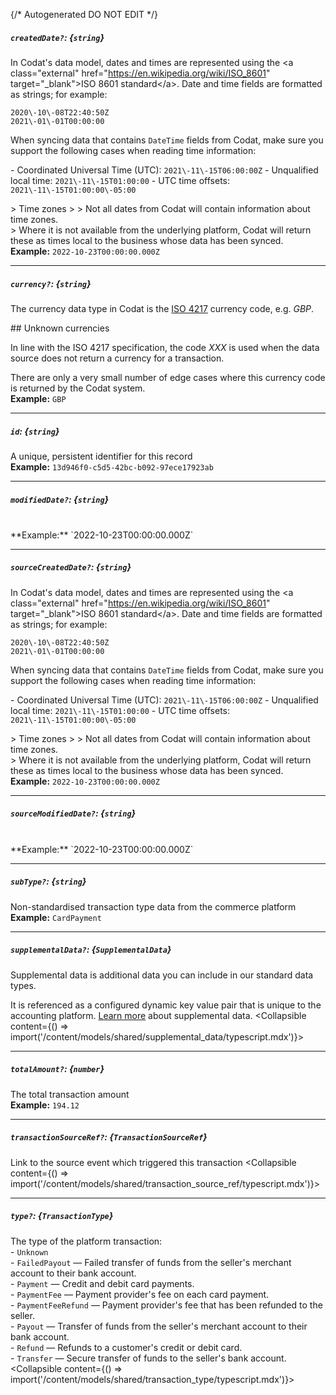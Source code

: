 {/* Autogenerated DO NOT EDIT  */}

##### `createdDate?`: *{`string`}*
In Codat's data model, dates and times are represented using the \<a class\="external" href\="https://en.wikipedia.org/wiki/ISO_8601" target\="_blank"\>ISO 8601 standard\</a\>. Date and time fields are formatted as strings; for example:

```
2020\-10\-08T22:40:50Z
2021\-01\-01T00:00:00
```



When syncing data that contains `DateTime` fields from Codat, make sure you support the following cases when reading time information:

\- Coordinated Universal Time (UTC): `2021\-11\-15T06:00:00Z`
\- Unqualified local time: `2021\-11\-15T01:00:00`
\- UTC time offsets: `2021\-11\-15T01:00:00\-05:00`

\> Time zones
\> 
\> Not all dates from Codat will contain information about time zones.  
\> Where it is not available from the underlying platform, Codat will return these as times local to the business whose data has been synced.
<br/>
**Example:** `2022-10-23T00:00:00.000Z`

---
##### `currency?`: *{`string`}*
The currency data type in Codat is the [ISO 4217](https://en.wikipedia.org/wiki/ISO_4217) currency code, e.g. _GBP_.

\#\# Unknown currencies

In line with the ISO 4217 specification, the code _XXX_ is used when the data source does not return a currency for a transaction. 

There are only a very small number of edge cases where this currency code is returned by the Codat system.
<br/>
**Example:** `GBP`

---
##### `id`: *{`string`}*
A unique, persistent identifier for this record
<br/>
**Example:** `13d946f0-c5d5-42bc-b092-97ece17923ab`

---
##### `modifiedDate?`: *{`string`}*
<br/>
**Example:** `2022-10-23T00:00:00.000Z`

---
##### `sourceCreatedDate?`: *{`string`}*
In Codat's data model, dates and times are represented using the \<a class\="external" href\="https://en.wikipedia.org/wiki/ISO_8601" target\="_blank"\>ISO 8601 standard\</a\>. Date and time fields are formatted as strings; for example:

```
2020\-10\-08T22:40:50Z
2021\-01\-01T00:00:00
```



When syncing data that contains `DateTime` fields from Codat, make sure you support the following cases when reading time information:

\- Coordinated Universal Time (UTC): `2021\-11\-15T06:00:00Z`
\- Unqualified local time: `2021\-11\-15T01:00:00`
\- UTC time offsets: `2021\-11\-15T01:00:00\-05:00`

\> Time zones
\> 
\> Not all dates from Codat will contain information about time zones.  
\> Where it is not available from the underlying platform, Codat will return these as times local to the business whose data has been synced.
<br/>
**Example:** `2022-10-23T00:00:00.000Z`

---
##### `sourceModifiedDate?`: *{`string`}*
<br/>
**Example:** `2022-10-23T00:00:00.000Z`

---
##### `subType?`: *{`string`}*
Non\-standardised transaction type data from the commerce platform
<br/>
**Example:** `CardPayment`

---
##### `supplementalData?`: *{`SupplementalData`}*
Supplemental data is additional data you can include in our standard data types. 

It is referenced as a configured dynamic key value pair that is unique to the accounting platform. [Learn more](https://docs.codat.io/using\-the\-api/supplemental\-data/overview) about supplemental data.
<Collapsible content={() => import('/content/models/shared/supplemental_data/typescript.mdx')}>
</Collapsible>

---
##### `totalAmount?`: *{`number`}*
The total transaction amount
<br/>
**Example:** `194.12`

---
##### `transactionSourceRef?`: *{`TransactionSourceRef`}*
Link to the source event which triggered this transaction
<Collapsible content={() => import('/content/models/shared/transaction_source_ref/typescript.mdx')}>
</Collapsible>

---
##### `type?`: *{`TransactionType`}*
The type of the platform transaction:  
\- `Unknown`  
\- `FailedPayout` — Failed transfer of funds from the seller's merchant account to their bank account.  
\- `Payment` — Credit and debit card payments.  
\- `PaymentFee` — Payment provider's fee on each card payment.  
\- `PaymentFeeRefund` — Payment provider's fee that has been refunded to the seller.  
\- `Payout` — Transfer of funds from the seller's merchant account to their bank account.  
\- `Refund` — Refunds to a customer's credit or debit card.  
\- `Transfer` — Secure transfer of funds to the seller's bank account.  
<Collapsible content={() => import('/content/models/shared/transaction_type/typescript.mdx')}>
</Collapsible>

